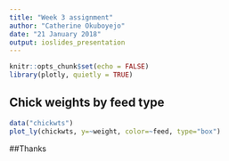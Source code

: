 ```yaml
---
title: "Week 3 assignment"
author: "Catherine Okuboyejo"
date: "21 January 2018"
output: ioslides_presentation
---
```


```r
knitr::opts_chunk$set(echo = FALSE)
library(plotly, quietly = TRUE)
```


## Chick weights by feed type

```r
data("chickwts")
plot_ly(chickwts, y=~weight, color=~feed, type="box")
```

##Thanks